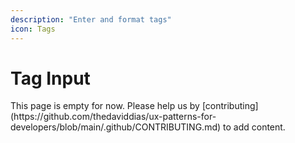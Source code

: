 ```yaml
---
description: "Enter and format tags"
icon: Tags
---
```



# Tag Input

<Callout type="warning">
  This page is empty for now. Please help us by
  [contributing](https://github.com/thedaviddias/ux-patterns-for-developers/blob/main/.github/CONTRIBUTING.md)
  to add content.
</Callout>
